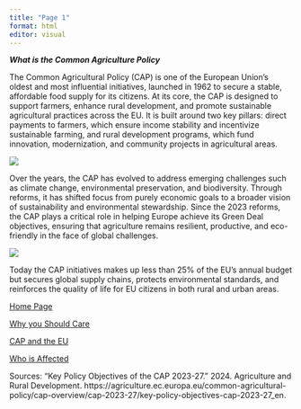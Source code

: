 ```yaml
---
title: "Page 1"
format: html
editor: visual
---
```


***What is the Common Agriculture Policy***

The Common Agricultural Policy (CAP) is one of the European Union's oldest and most influential initiatives, launched in 1962 to secure a stable, affordable food supply for its citizens. At its core, the CAP is designed to support farmers, enhance rural development, and promote sustainable agricultural practices across the EU. It is built around two key pillars: direct payments to farmers, which ensure income stability and incentivize sustainable farming, and rural development programs, which fund innovation, modernization, and community projects in agricultural areas.

![](images/CAP%20timeline.png)

Over the years, the CAP has evolved to address emerging challenges such as climate change, environmental preservation, and biodiversity. Through reforms, it has shifted focus from purely economic goals to a broader vision of sustainability and environmental stewardship. Since the 2023 reforms, the CAP plays a critical role in helping Europe achieve its Green Deal objectives, ensuring that agriculture remains resilient, productive, and eco-friendly in the face of global challenges.

![](images/objective%20wheel.jpeg)

Today the CAP initiatives makes up less than 25% of the EU's annual budget but secures global supply chains, protects environmental standards, and reinforces the quality of life for EU citizens in both rural and urban areas.

[Home Page](/Landing.html)

[Why you Should Care](/Page2.html)

[CAP and the EU](/Page3.html)

[Who is Affected](/Page4.html)

Sources: “Key Policy Objectives of the CAP 2023-27.” 2024. Agriculture and Rural Development. https://agriculture.ec.europa.eu/common-agricultural-policy/cap-overview/cap-2023-27/key-policy-objectives-cap-2023-27_en.
